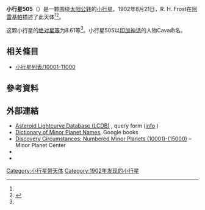 {{Infobox planet
 | minorplanet     = yes
 | name            = 505 Cava
 | background      = #D6D6D6
 | image = 
 | image_size      = 
 | caption         =
 | discovery_ref   =  <ref name="MPC-object" />
 | discoverer      = [[R._H._Frost|R. H. Frost]]
 | discovery_site  = [[阿雷基帕|阿雷基帕]]
 | discovered      = 1902年8月21日
 | mpc_name        = 505 Cava
 | alt_names       = 505 Cava
 | pronounced      = 
 | named_after     = <ref name="MPC-object" />
 | mp_category     = [[主帶小行星|主帶小行星]] <ref name="MPC-object" /><ref name="jpldata" />
 | orbit_ref       = <ref name="a">[http://ssd.jpl.nasa.gov/sbdb.cgi?sstr=505 505] {{Wayback|url=http://ssd.jpl.nasa.gov/sbdb.cgi?sstr=505 |date=20210717063341 }}，小行星數據庫瀏覽器（JPL Small-Body Database Browser）－[[美国国家航空航天局|美国国家航空航天局]]喷气推进实验室</ref>
 | epoch           = 2018-03-23.0（[[儒略日|JD]] 2458200.5）
 | uncertainty     = 0
 | observation_arc = 
 | aphelion = {{convert|3.344|AU|km|3|abbr=on|lk=out}}
 | perihelion      = {{convert|2.0238882|AU|km|3|abbr=on}}
 | semimajor       = 2.6839698
 | eccentricity    = 0.2459348
 | period          = 4.4[[儒略年|yr]]
 | mean_anomaly    = 354.14093[[度|°]]
 | mean_motion     = {{Deg2DMS|0.22414930|sup=ms}} / day
 | inclination     = 9.83958
 | asc_node        = 90.86688°
 | arg_peri        = 337.07904
 | mean_diameter   = 
 | rotation        = 
 | albedo          =
 | spectral_type   =
 | abs_magnitude   = 8.61<ref name="jpldata" />
}}
'''小行星505'''（{{lang-en|505 Cava}}）是一颗围绕[[太阳|太阳]][[公转|公转]]的[[小行星|小行星]]。1902年8月21日，R. H. Frost在[[阿雷基帕|阿雷基帕]]描述了此天体<ref name="a" /><ref>{{cite news|title=小行星列表|url=http://cfa-www.harvard.edu/iau/lists/NumberedMPs.txt|accessdate=2018-10-19|newspaper=哈佛大学|archive-date=2008-05-17|archive-url=https://web.archive.org/web/20080517010638/http://cfa-www.harvard.edu/iau/lists/NumberedMPs.txt|dead-url=no}}</ref>。

这颗小行星的[[绝对星等|绝对星等]]为8.61等<ref name="a" />。小行星505以[[印加神话|印加神话]]的人物Cava命名。

== 相关條目 ==
*[[小行星列表/10001-11000|小行星列表/10001-11000]]

== 參考資料 ==
{{reflist|refs=

<ref name="jpldata">{{cite web
 |type         = 2018-01-26 last obs.
 |title        = JPL Small-Body Database Browser:505 Cava-505 Cava
 |url          = https://ssd.jpl.nasa.gov/sbdb.cgi?sstr=505
 |publisher    = [[Jet_Propulsion_Laboratory|Jet Propulsion Laboratory]]
 |accessdate   = 28 March 2018
 |archive-date = 2021-07-17
 |archive-url  = https://web.archive.org/web/20210717063341/https://ssd.jpl.nasa.gov/sbdb.cgi?sstr=505
 |dead-url     = no
}}</ref>

<ref name="MPC-object">{{cite web
  |title      = 505 Cava
  |work      = Minor Planet Center
  |url      = https://www.minorplanetcenter.net/db_search/show_object?object_id=505
  |accessdate      = 28 March 2018
  |archive-date      = 2016-03-04
  |archive-url      = https://web.archive.org/web/20160304113127/http://minorplanetcenter.net/db_search/show_object?object_id=505
  |dead-url      = no
  }}</ref>

}}

==  外部連結 ==
* [http://www.minorplanet.info/PHP/lcdbsummaryquery.php Asteroid Lightcurve Database (LCDB)] {{Wayback|url=http://www.minorplanet.info/PHP/lcdbsummaryquery.php |date=20171210173955 }}, query form ([http://www.minorplanet.info/lightcurvedatabase.html info] {{Wayback|url=http://www.minorplanet.info/lightcurvedatabase.html |date=20171216050541 }})
* [https://books.google.com/books?id=aeAg1X7afOoC&pg Dictionary of Minor Planet Names], Google books
* [http://www.minorplanetcenter.net/iau/lists/NumberedMPs010001.html Discovery Circumstances: Numbered Minor Planets (10001)-(15000)] {{Wayback|url=http://www.minorplanetcenter.net/iau/lists/NumberedMPs010001.html |date=20180612162317 }} – Minor Planet Center
* {{AstDys|505}}
* {{JPL small body}}

{{Minor Planet Number|[[小行星504|小行星504]]|[[小行星506|小行星506]]}}
{{小天体}}

[[Category:小行星带天体|Category:小行星带天体]]
[[Category:1902年发现的小行星|Category:1902年发现的小行星]]